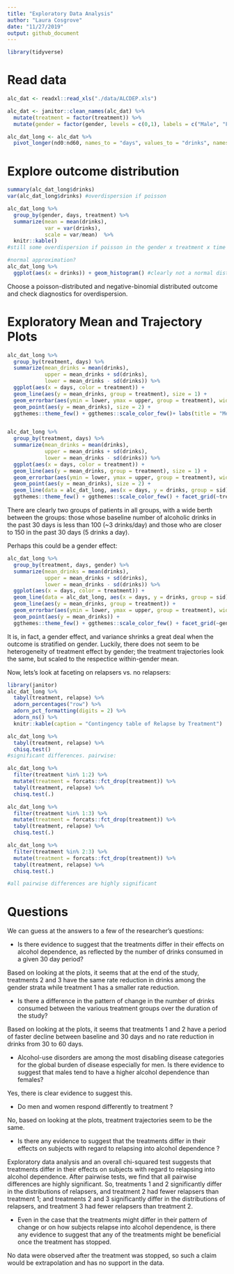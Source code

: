 ```yaml
---
title: "Exploratory Data Analysis"
author: "Laura Cosgrove"
date: "11/27/2019"
output: github_document
---
```


```r
library(tidyverse)
```

# Read data

```r
alc_dat <- readxl::read_xls("./data/ALCDEP.xls")

alc_dat <- janitor::clean_names(alc_dat) %>% 
  mutate(treatment = factor(treatment)) %>% 
  mutate(gender = factor(gender, levels = c(0,1), labels = c("Male", "Female")))

alc_dat_long <- alc_dat %>% 
  pivot_longer(nd0:nd60, names_to = "days", values_to = "drinks", names_prefix = "nd")
```

# Explore outcome distribution

```r
summary(alc_dat_long$drinks)
var(alc_dat_long$drinks) #overdispersion if poisson

alc_dat_long %>% 
  group_by(gender, days, treatment) %>% 
  summarize(mean = mean(drinks),
            var = var(drinks),
            scale = var/mean)  %>% 
  knitr::kable() 
#still some overdispersion if poisson in the gender x treatment x time model; maybe need negative binomial model, maybe not

#normal approximation?
alc_dat_long %>% 
  ggplot(aes(x = drinks)) + geom_histogram() #clearly not a normal distribution, clearly poisson

```

Choose a poisson-distributed and negative-binomial distributed outcome and check diagnostics for overdispersion.

# Exploratory Mean and Trajectory Plots
```r
alc_dat_long %>% 
  group_by(treatment, days) %>% 
  summarize(mean_drinks = mean(drinks),
            upper = mean_drinks + sd(drinks),
            lower = mean_drinks - sd(drinks)) %>% 
  ggplot(aes(x = days, color = treatment)) +
  geom_line(aes(y = mean_drinks, group = treatment), size = 1) + 
  geom_errorbar(aes(ymin = lower, ymax = upper, group = treatment), width = 0.2) + 
  geom_point(aes(y = mean_drinks), size = 2) +
  ggthemes::theme_few() + ggthemes::scale_color_few()+ labs(title = "Mean, Trajectories by Treatment", y = "Drinks", x = "Days")


alc_dat_long %>% 
  group_by(treatment, days) %>% 
  summarize(mean_drinks = mean(drinks),
            upper = mean_drinks + sd(drinks),
            lower = mean_drinks - sd(drinks)) %>% 
  ggplot(aes(x = days, color = treatment)) +
  geom_line(aes(y = mean_drinks, group = treatment), size = 1) + 
  geom_errorbar(aes(ymin = lower, ymax = upper, group = treatment), width = 0.2) + 
  geom_point(aes(y = mean_drinks), size = 2) +
  geom_line(data = alc_dat_long, aes(x = days, y = drinks, group = sid), alpha = 0.2) + 
  ggthemes::theme_few() + ggthemes::scale_color_few() + facet_grid(~treatment) + labs(title = "Raw Trajectories", y = "Drinks", x = "Days")


```

There are clearly two groups of patients in all groups, with a wide berth between the groups: those whose baseline number of alcoholic drinks in the past 30 days is less than  100 (~3 drinks/day) and those who are closer to 150 in the past 30 days (5 drinks a day).

Perhaps this could be a gender effect:

```r
alc_dat_long %>% 
  group_by(treatment, days, gender) %>% 
  summarize(mean_drinks = mean(drinks),
            upper = mean_drinks + sd(drinks),
            lower = mean_drinks - sd(drinks)) %>% 
  ggplot(aes(x = days, color = treatment)) +
  geom_line(data = alc_dat_long, aes(x = days, y = drinks, group = sid), alpha = 0.1) +
  geom_line(aes(y = mean_drinks, group = treatment)) + 
  geom_errorbar(aes(ymin = lower, ymax = upper, group = treatment), width = 0.2) + 
  geom_point(aes(y = mean_drinks)) +
  ggthemes::theme_few() + ggthemes::scale_color_few() + facet_grid(~gender) + labs(title = "Raw Trajectories", y = "Drinks", x = "Days")
```

It is, in fact, a gender effect, and variance shrinks a great deal when the outcome is stratified on gender. Luckily, there does not seem to be heterogeneity of treatment effect by gender; the treatment trajectories look the same, but scaled to the respectice within-gender mean.

Now, lets's look at faceting on relapsers vs. no relapsers:

```r
library(janitor)
alc_dat_long %>% 
  tabyl(treatment, relapse) %>% 
  adorn_percentages("row") %>%
  adorn_pct_formatting(digits = 2) %>%
  adorn_ns() %>% 
  knitr::kable(caption = "Contingency table of Relapse by Treatment")

alc_dat_long %>% 
  tabyl(treatment, relapse) %>% 
  chisq.test()
#significant differences. pairwise:

alc_dat_long %>% 
  filter(treatment %in% 1:2) %>% 
  mutate(treatment = forcats::fct_drop(treatment)) %>% 
  tabyl(treatment, relapse) %>% 
  chisq.test(.)

alc_dat_long %>% 
  filter(treatment %in% 1:3) %>% 
  mutate(treatment = forcats::fct_drop(treatment)) %>% 
  tabyl(treatment, relapse) %>% 
  chisq.test(.)

alc_dat_long %>% 
  filter(treatment %in% 2:3) %>% 
  mutate(treatment = forcats::fct_drop(treatment)) %>% 
  tabyl(treatment, relapse) %>% 
  chisq.test(.)

#all pairwise differences are highly significant
```



# Questions 

We can guess at the answers to a few of the researcher's questions:

* Is there evidence to suggest that the treatments differ in their effects on alcohol dependence,
as reflected by the number of drinks consumed in a given 30 day period?

Based on looking at the plots, it seems that at the end of the study, treatments 2 and 3 have the same rate reduction in drinks among the gender strata while treatment 1 has a smaller rate reduction.

* Is there a difference in the pattern of change in the number of drinks consumed between the
various treatment groups over the duration of the study?

Based on looking at the plots, it seems that treatments 1 and 2 have a period of faster decline between baseline and 30 days and no rate reduction in drinks from 30 to 60 days.

* Alcohol-use disorders are among the most disabling disease categories for the global burden
of disease especially for men. Is there evidence to suggest that males tend to have a higher
alcohol dependence than females?

Yes, there is clear evidence to suggest this.

* Do men and women respond differently to treatment ?

No, based on looking at the plots, treatment trajectories seem to be the same.

* Is there any evidence to suggest that the treatments differ in their effects on subjects with
regard to relapsing into alcohol dependence ?

Exploratory data analysis and an overall chi-squared test suggests that treatments differ in their effects on subjects with regard to relapsing into alcohol dependence. After pairwise tests, we find that all pairwise differences are highly significant. So, treatments 1 and 2 significantly differ in the distributions of relapsers, and treatment 2 had fewer relapsers than treatment 1; and treatments 2 and 3 significantly differ in the distributions of relapsers, and treatment 3 had fewer relapsers than treatment 2.

* Even in the case that the treatments might differ in their pattern of change or on how subjects
relapse into alcohol dependence, is there any evidence to suggest that any of the treatments
might be beneficial once the treatment has stopped.

No data were observed after the treatment was stopped, so such a claim would be extrapolation and has no support in the data.
